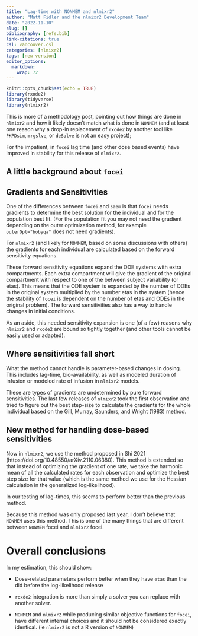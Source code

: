 ```yaml
---
title: "Lag-time with NONMEM and nlmixr2"
author: "Matt Fidler and the nlmixr2 Development Team"
date: "2022-11-10"
slug: []
bibliography: [refs.bib]
link-citations: true
csl: vancouver.csl
categories: [nlmixr2]
tags: [new-version]
editor_options: 
  markdown: 
    wrap: 72
---
```


```r
knitr::opts_chunk$set(echo = TRUE)
library(rxode2)
library(tidyverse)
library(nlmixr2)
```

This is more of a methodology post, pointing out how things are done
in `nlmixr2` and how it likely doesn't match what is done in `NONMEM`
(and at least one reason why a drop-in replacement of `rxode2` by
another tool like `PKPDsim`, `mrgslve`, or `deSolve` is not an easy
project); 

For the impatient, in `focei` lag time (and other dose based
events) have improved in stability for this release of `nlmixr2`.

## A little background about `focei`

## Gradients and Sensitivities

One of the differences between `focei` and `saem` is that `focei`
needs gradients to determine the best solution for the individual and
for the population best fit.  (For the population fit you may not need
the gradient depending on the outer optimization method, for example
`outerOpt="bobyqa"` does not need gradients).

For `nlmixr2` (and likely for `NONMEM`, based on some discussions with
others) the gradients for each individual are calculated based on the
forward sensitivity equations.

These forward sensitivity equations expand the ODE systems with extra
compartments.  Each extra compartment will give the gradient of the
original compartment with respect to one of the between subject
variability (or etas).  This means that the ODE system is expanded by
the number of ODEs in the original system multiplied by the number
etas in the system (hence the stability of `focei` is dependent on the
number of etas and ODEs in the original problem).  The forward
sensitivities also has a way to handle changes in initial conditions.

As an aside, this needed sensitivity expansion is one (of a few)
reasons why `nlmixr2` and `rxode2` are bound so tightly together (and
other tools cannot be easily used or adapted).

## Where sensitivities fall short

What the method cannot handle is parameter-based changes in dosing.
This includes lag-time, bio-availability, as well as modeled duration
of infusion or modeled rate of infusion in `nlmixr2` models.

These are types of gradients are undetermined by pure forward
sensitivities.  The last few releases of `nlmixr2` took the first
observation and tried to figure out the best step-size to calculate
the gradients for the whole individual based on the Gill, Murray,
Saunders, and Wright (1983) method.

## New method for handling dose-based sensitivities

Now in `nlmixr2`, we use the method proposed in Shi 2021
(https://doi.org/10.48550/arXiv.2110.06380).  This method is extended
so that instead of optimizing the gradient of one rate, we take the
harmonic mean of all the calculated rates for each observation and
optimize the best step size for that value (which is the same method
we use for the Hessian calculation in the generalized log-likelihood).

In our testing of lag-times, this seems to perform better than the previous
method.

Because this method was only proposed last year, I don't believe that
`NONMEM` uses this method.  This is one of the many things that are
different between `NONMEM` focei and `nlmixr2` focei.

# Overall conclusions

In my estimation, this should show:

- Dose-related parameters perform better when they have `etas` than
  the did before the log-likelihood release
  
- `roxde2` integration is more than simply a solver you can replace
  with another solver.
  
- `NONMEM` and `nlmixr2` while producing similar objective functions
  for `focei`, have different internal choices and it should not be
  considered exactly identical. (ie `nlmixr2` is not a R version of
  `NONMEM`)
